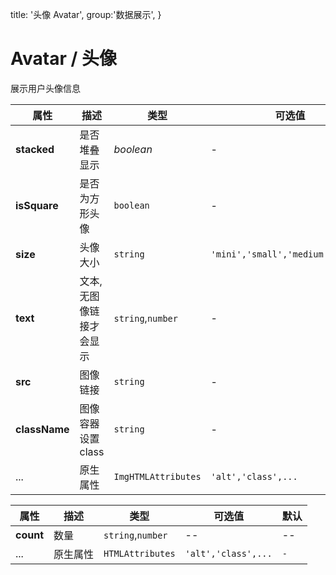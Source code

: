   title: '头像 Avatar',
  group:'数据展示',
}


# Avatar / 头像

展示用户头像信息

<fe-CodeShow title="默认的" name="ex-avatar-default" desc="Avatar 组件包含了圆形与方形" />

<fe-CodeShow title="大小" name="ex-avatar-size" desc="你可以指定组件大小"  />

<fe-CodeShow title="文本" name="ex-avatar-text" desc="在头像框内用文本替代" />

<fe-CodeShow title="头像组" name="ex-avatar-stacked" desc="多个头像框可以堆叠在一起" />



<fe-Attributes>

<fe-AttributesTitle title="Avatar Props" />

| 属性          | 描述                    | 类型                | 可选值                            | 默认     |
| ------------- | ----------------------- | ------------------- | --------------------------------- | -------- |
| **stacked**   | 是否堆叠显示            | _boolean_           | -                                 | `false`  |
| **isSquare**  | 是否为方形头像          | `boolean`           | -                                 | `false`  |
| **size**      | 头像大小                | `string`            | `'mini','small','medium','large'` | `medium` |
| **text**      | 文本,无图像链接才会显示 | `string`,`number`   | -                                 | `-`      |
| **src**       | 图像链接                | `string`            | -                                 | `-`      |
| **className** | 图像容器设置 class      | `string`            | -                                 | `-`      |
| ...           | 原生属性                | `ImgHTMLAttributes` | `'alt','class',...`               | `-`      |

</fe-Attributes>

<fe-Attributes>

<fe-AttributesTitle title="AvatarGroup Props" />

| 属性      | 描述     | 类型              | 可选值              | 默认 |
| --------- | -------- | ----------------- | ------------------- | ---- |
| **count** | 数量     | `string`,`number` | --                  | --   |
| ...       | 原生属性 | `HTMLAttributes`  | `'alt','class',...` | `-`  |

</fe-Attributes>

